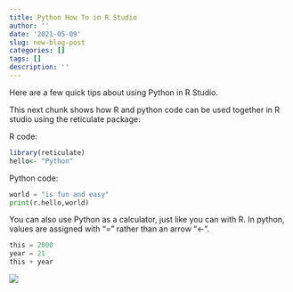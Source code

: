 ```yaml
---
title: Python How To in R Studio
author: ''
date: '2021-05-09'
slug: new-blog-post
categories: []
tags: []
description: ''
---
```

Here are a few quick tips about using Python in R Studio. 

This next chunk shows how R and python code can be used together in R studio using the reticulate package:

R code:
```r
library(reticulate)
hello<- "Python"
```
Python code:
```python
world = "is fun and easy"
print(r.hello,world)
```
You can also use Python as a calculator, just like you can with R. In python, values are assigned with "=" rather than an arrow "<-". 

```python
this = 2000
year = 21
this + year
```

![](/post/2021-05-09-new-blog-post_files/reticulated_python.png)

